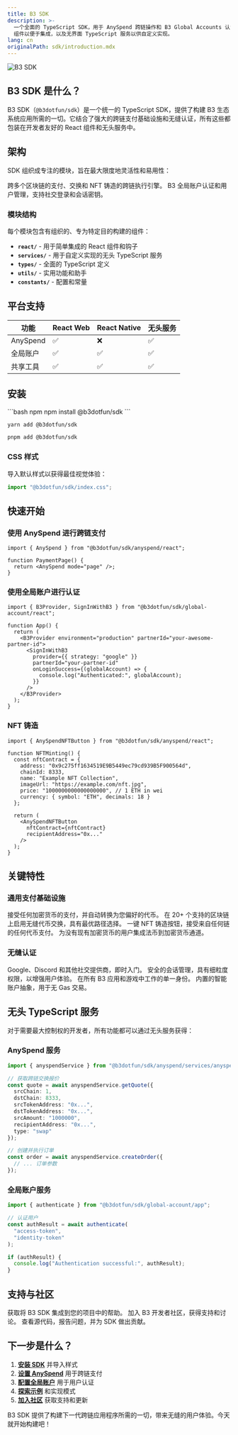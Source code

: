 ```yaml
---
title: B3 SDK
description: >-
  一个全面的 TypeScript SDK，用于 AnySpend 跨链操作和 B3 Global Accounts 认证。提供了 React
  组件以便于集成，以及无界面 TypeScript 服务以供自定义实现。
lang: cn
originalPath: sdk/introduction.mdx
---
```

<img src="/images/b3-banner.png" alt="B3 SDK" className="w-full rounded-xl" />

## B3 SDK 是什么？

B3 SDK（`@b3dotfun/sdk`）是一个统一的 TypeScript SDK，提供了构建 B3 生态系统应用所需的一切。它结合了强大的跨链支付基础设施和无缝认证，所有这些都包装在开发者友好的 React 组件和无头服务中。

## 架构

SDK 组织成专注的模块，旨在最大限度地灵活性和易用性：

<CardGroup cols={2}>
<Card title="AnySpend 模块" icon="arrows-right-left" href="/anyspend/introduction">
  跨多个区块链的支付、交换和 NFT 铸造的跨链执行引擎。
</Card>

<Card title="全局账户模块" icon="user" href="/sdk/global-account/introduction">
  B3 全局账户认证和用户管理，支持社交登录和会话密钥。
</Card>

</CardGroup>

### 模块结构

每个模块包含有组织的、专为特定目的构建的组件：

- **`react/`** - 用于简单集成的 React 组件和钩子
- **`services/`** - 用于自定义实现的无头 TypeScript 服务
- **`types/`** - 全面的 TypeScript 定义
- **`utils/`** - 实用功能和助手
- **`constants/`** - 配置和常量

## 平台支持

| 功能             | React Web | React Native | 无头服务 |
|-------------------|-----------|--------------|----------|
| AnySpend          | ✅         | ❌            | ✅        |
| 全局账户           | ✅         | ✅            | ✅        |
| 共享工具           | ✅         | ✅            | ✅        |

## 安装

<CodeGroup>
```bash npm
npm install @b3dotfun/sdk
```

```bash yarn
yarn add @b3dotfun/sdk
```

```bash pnpm
pnpm add @b3dotfun/sdk
```
</CodeGroup>

### CSS 样式

导入默认样式以获得最佳视觉体验：

```typescript
import "@b3dotfun/sdk/index.css";
```

## 快速开始

### 使用 AnySpend 进行跨链支付

```tsx
import { AnySpend } from "@b3dotfun/sdk/anyspend/react";

function PaymentPage() {
  return <AnySpend mode="page" />;
}
```

### 使用全局账户进行认证

```tsx
import { B3Provider, SignInWithB3 } from "@b3dotfun/sdk/global-account/react";

function App() {
  return (
    <B3Provider environment="production" partnerId="your-awesome-partner-id">
      <SignInWithB3
        provider={{ strategy: "google" }}
        partnerId="your-partner-id"
        onLoginSuccess={(globalAccount) => {
          console.log("Authenticated:", globalAccount);
        }}
      />
    </B3Provider>
  );
}
```

### NFT 铸造

```tsx
import { AnySpendNFTButton } from "@b3dotfun/sdk/anyspend/react";

function NFTMinting() {
  const nftContract = {
    address: "0x9c275ff1634519E9B5449ec79cd939B5F900564d",
    chainId: 8333,
    name: "Example NFT Collection",
    imageUrl: "https://example.com/nft.jpg",
    price: "1000000000000000000", // 1 ETH in wei
    currency: { symbol: "ETH", decimals: 18 }
  };

  return (
    <AnySpendNFTButton
      nftContract={nftContract}
      recipientAddress="0x..."
    />
  );
}
```

## 关键特性

### 通用支付基础设施

<CardGroup cols={2}>
<Card title="任何代币支付" icon="coins">
  接受任何加密货币的支付，并自动转换为您偏好的代币。
</Card>

<Card title="跨链交换" icon="arrow-right-arrow-left">
  在 20+ 个支持的区块链上启用无缝代币交换，具有最优路径选择。
</Card>

<Card title="NFT 铸造" icon="image">
  一键 NFT 铸造按钮，接受来自任何链的任何代币支付。
</Card>

<Card title="法币通道" icon="credit-card">
  为没有现有加密货币的用户集成法币到加密货币通道。
</Card>
</CardGroup>

### 无缝认证

<CardGroup cols={2}>
<Card title="社交登录" icon="users">
  Google、Discord 和其他社交提供商，即时入门。
</Card>

<Card title="会话密钥" icon="key">
  安全的会话管理，具有细粒度权限，以增强用户体验。
</Card>

<Card title="跨平台身份" icon="globe">
  在所有 B3 应用和游戏中工作的单一身份。
</Card>

<Card title="智能账户" icon="wallet">
  内置的智能账户抽象，用于无 Gas 交易。
</Card>
</CardGroup>

## 无头 TypeScript 服务

对于需要最大控制权的开发者，所有功能都可以通过无头服务获得：

### AnySpend 服务

```typescript
import { anyspendService } from "@b3dotfun/sdk/anyspend/services/anyspend";

// 获取跨链交换报价
const quote = await anyspendService.getQuote({
  srcChain: 1,
  dstChain: 8333,
  srcTokenAddress: "0x...",
  dstTokenAddress: "0x...",
  srcAmount: "1000000",
  recipientAddress: "0x...",
  type: "swap"
});

// 创建并执行订单
const order = await anyspendService.createOrder({
  // ... 订单参数
});
```

### 全局账户服务

```typescript
import { authenticate } from "@b3dotfun/sdk/global-account/app";

// 认证用户
const authResult = await authenticate(
  "access-token",
  "identity-token"
);

if (authResult) {
  console.log("Authentication successful:", authResult);
}
```

## 支持与社区

<CardGroup cols={3}>
<Card title="开发者支持" icon="handshake" href="https://b3builders.typeform.com/bsmntdevelopers">
  获取将 B3 SDK 集成到您的项目中的帮助。
</Card>

<Card title="Discord 社区" icon="discord" href="https://discord.gg/b3dotfun">
  加入 B3 开发者社区，获得支持和讨论。
</Card>

<Card title="GitHub" icon="github" href="https://github.com/b3-fun/b3">
  查看源代码，报告问题，并为 SDK 做出贡献。
</Card>
</CardGroup>

## 下一步是什么？

1. **[安装 SDK](#installation)** 并导入样式
2. **[设置 AnySpend](/anyspend/introduction)** 用于跨链支付
3. **[配置全局账户](/sdk/global-account/authentication)** 用于用户认证
4. **[探索示例](/anyspend/examples)** 和实现模式
5. **[加入社区](https://discord.gg/b3dotfun)** 获取支持和更新

B3 SDK 提供了构建下一代跨链应用程序所需的一切，带来无缝的用户体验。今天就开始构建吧！
